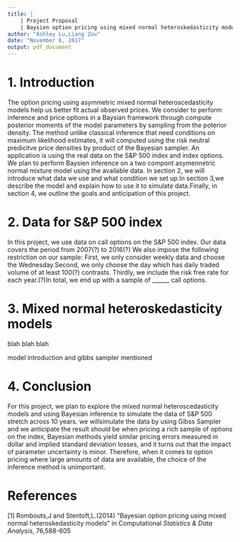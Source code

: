 ```yaml
---
title: |
    | Project Proposal
    | Baysien option pricing using mixed normal heteroskedasticity models
author: "Ashley Lu,Liang Zou"
date: "November 6, 2017"
output: pdf_document
---
```

# 1. Introduction
   The option pricing using asymmetric mixed normal heteroscedasticity models help us better fit actual observed prices. We consider to perform inference and price options in a Baysian framework through compute posterior moments of the model parameters by sampling from the poterior density. The method unlike classical inference that need conditions on maximum likelihood estimates, it will computed using the risk neutral predicitve price densities by product of the Bayesian sampler. An application is using the real data on the S&P 500 index and index options. We plan to perform Baysien inference on a two compont asymennetric normal mixture model using the available data. In section 2, we will introduce what data we use and what condition we set up.In section 3,we describe the model and explain how to use it to simulate data.Finally, in section 4, we outline the goals and anticipation of this project. 

# 2. Data for S&P 500 index
   In this project, we use data on call options on the S&P 500 index. Our data covers the period from 2007(?) to 2016(?) We also impose the following restriction on our sample: First, we only consider weekly data and choose the Wednesday.Second, we only choose the day which has daily traded volume of at least 100(?) contrasts. Thirdly, we include the risk free rate for each year.(?)In total, we end up with a sample of ______ call options.

   
# 3. Mixed normal heteroskedasticity models
 
  blah blah blah 
  
  model introduction and gibbs sampler mentioned
 
# 4. Conclusion 
   For this project, we plan to explore the mixed normal heteroscedasticity models and using Bayesian inference to simulate the data of S&P 500 stretch across 10 years. we willsimulate the data by using Gibss Sampler and we anticipate the result should be when pricing a rich sample of options on the index, Bayesian methods yield similar pricing errors measured in dollar and implied standard deviation losses, and it turns out that the impact of parameter uncertainty is minor. Therefore, when it comes to option pricing where large amounts of data are available, the choice of the inference method is unimportant. 
  
 
# References

[1] Rombouts,J and Stentoft,L.(2014) "Bayesian option pricing using mixed normal heteroskedasticity models" 
    in Computational *Statistics & Data Analysis*, 76,588-605







<!---
# The goal of this project: 
  mainly from Introduction and conclusion
  
# Model desciption:
## (a) explain the model: what is this model? why we use in on finance?
## (b) Why we need Gibbs sampler to simulate the data? What is advantage?

# Data:
## Where we find the data and what condition we set up for it? explain the data. 

# Apply the method on the data
## main defintion
## run the model
## analysis the result

# The result we anticipate

--->
